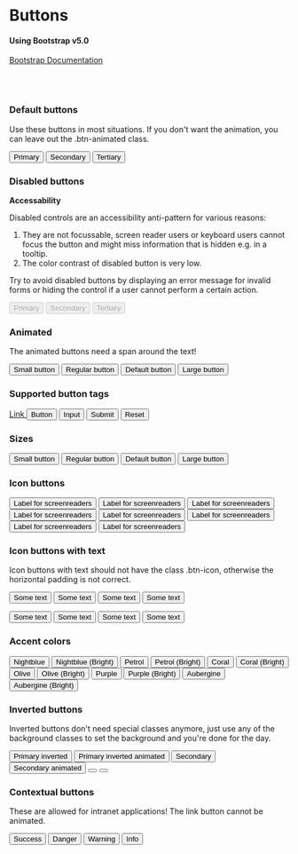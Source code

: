 
<Meta title="Design System/Button" />

# Buttons

#### Using Bootstrap v5.0

[Bootstrap Documentation](https://getbootstrap.com/docs/5.0/components/buttons/)

<br />
<br />

### Default buttons

Use these buttons in most situations. If you don't want the animation, you can leave out the .btn-animated class.

<Canvas>
  <div class="p-regular flex-wrap d-flex gap-regular">
    <button class="btn btn-primary btn-animated">
      <span>Primary</span>
    </button>
    <button class="btn btn-secondary btn-animated">
      <span>Secondary</span>
    </button>
    <button class="btn btn-link">Tertiary</button>
  </div>
</Canvas>

### Disabled buttons

**Accessability**

Disabled controls are an accessibility anti-pattern for various reasons:

1. They are not focussable, screen reader users or keyboard users cannot focus the button and might miss information that is hidden e.g. in a tooltip.
2. The color contrast of disabled button is very low.

Try to avoid disabled buttons by displaying an error message for invalid forms or hiding the control if a user cannot perform a certain action.

<Canvas>
  <div class="p-regular d-flex flex-wrap gap-regular">
    <button disabled="" class="btn btn-primary btn-animated">
      <span>Primary</span>
    </button>
    <button disabled="" class="btn btn-secondary btn-animated">
      <span>Secondary</span>
    </button>
    <button disabled="" class="btn btn-link">
      Tertiary
    </button>
  </div>
</Canvas>

### Animated

The animated buttons need a span around the text!

<Canvas>
  <button type="button" class="btn btn-primary btn-sm btn-animated">
    <span>Small button</span>
  </button>
  <button type="button" class="btn btn-primary btn-rg btn-animated">
    <span>Regular button</span>
  </button>
  <button type="button" class="btn btn-primary btn-md btn-animated">
    <span>Default button</span>
  </button>
  <button type="button" class="btn btn-primary btn-lg btn-animated">
    <span>Large button</span>
  </button>
</Canvas>

### Supported button tags

<Canvas>
  <a href="#" role="button" class="btn btn-primary">
    Link
  </a>
  <button type="submit" class="btn btn-primary">
    Button
  </button>
  <input type="button" value="Input" class="btn btn-primary" />
  <input type="submit" value="Submit" class="btn btn-primary" />
  <input type="reset" value="Reset" class="btn btn-primary" />
</Canvas>

### Sizes

<Canvas>
  <button type="button" class="btn btn-primary btn-sm">
    Small button
  </button>
  <button type="button" class="btn btn-primary btn-rg">
    Regular button
  </button>
  <button type="button" class="btn btn-primary btn-md">
    Default button
  </button>
  <button type="button" class="btn btn-primary btn-lg">
    Large button
  </button>
</Canvas>

### Icon buttons

<Canvas>
  <button type="button" class="btn btn-default btn-icon btn-sm">
    <i class="pi pi-3193"></i>
    <span class="visually-hidden">Label for screenreaders</span>
  </button>
  <button type="button" class="btn btn-default btn-icon btn-rg">
    <i class="pi pi-3193"></i>
    <span class="visually-hidden">Label for screenreaders</span>
  </button>
  <button type="button" class="btn btn-default btn-icon btn-md">
    <i class="pi pi-3193"></i>
    <span class="visually-hidden">Label for screenreaders</span>
  </button>
  <button type="button" class="btn btn-default btn-icon btn-lg">
    <i class="pi pi-3193"></i>
    <span class="visually-hidden">Label for screenreaders</span>
  </button>
  <button type="button" class="btn btn-primary btn-icon btn-sm">
    <i class="pi pi-3193"></i>
    <span class="visually-hidden">Label for screenreaders</span>
  </button>
  <button type="button" class="btn btn-primary btn-icon btn-rg">
    <i class="pi pi-3193"></i>
    <span class="visually-hidden">Label for screenreaders</span>
  </button>
  <button type="button" class="btn btn-primary btn-icon btn-md">
    <i class="pi pi-3193"></i>
    <span class="visually-hidden">Label for screenreaders</span>
  </button>
  <button type="button" class="btn btn-primary btn-icon btn-lg">
    <i class="pi pi-3193"></i>
    <span class="visually-hidden">Label for screenreaders</span>
  </button>
</Canvas>

### Icon buttons with text

Icon buttons with text should not have the class .btn-icon, otherwise the horizontal padding is not correct.

<Canvas>
  <p class="d-flex align-items-center gap-small-r">
    <button type="button" class="btn btn-default btn-sm">
      <i class="pi pi-3193"></i>
      <span>Some text</span>
    </button>
    <button type="button" class="btn btn-default btn-rg">
      <i class="pi pi-3193"></i>
      <span>Some text</span>
    </button>
    <button type="button" class="btn btn-default btn-md">
      <i class="pi pi-3193"></i>
      <span>Some text</span>
    </button>
    <button type="button" class="btn btn-default btn-lg">
      <i class="pi pi-3193"></i>
      <span>Some text</span>
    </button>
  </p>
  <p class="d-flex align-items-center gap-small-r">
    <button type="button" class="btn btn-primary btn-sm">
      <span>Some text</span>
      <i class="pi pi-3193"></i>
    </button>
    <button type="button" class="btn btn-primary btn-rg">
      <span>Some text</span>
      <i class="pi pi-3193"></i>
    </button>
    <button type="button" class="btn btn-primary btn-md">
      <span>Some text</span>
      <i class="pi pi-3193"></i>
    </button>
    <button type="button" class="btn btn-primary btn-lg">
      <span>Some text</span>
      <i class="pi pi-3193"></i>
    </button>
  </p>
</Canvas>

### Accent colors

<Canvas>
  <button type="button" class="btn btn-nightblue btn-animated">
    <span>Nightblue</span>
  </button>
  <button type="button" class="btn btn-nightblue-bright btn-animated">
    <span>Nightblue (Bright)</span>
  </button>
  <button type="button" class="btn btn-petrol btn-animated">
    <span>Petrol</span>
  </button>
  <button type="button" class="btn btn-petrol-bright btn-animated">
    <span>Petrol (Bright)</span>
  </button>
  <button type="button" class="btn btn-coral btn-animated">
    <span>Coral</span>
  </button>
  <button type="button" class="btn btn-coral-bright btn-animated">
    <span>Coral (Bright)</span>
  </button>
  <button type="button" class="btn btn-olive btn-animated">
    <span>Olive</span>
  </button>
  <button type="button" class="btn btn-olive-bright btn-animated">
    <span>Olive (Bright)</span>
  </button>
  <button type="button" class="btn btn-purple btn-animated">
    <span>Purple</span>
  </button>
  <button type="button" class="btn btn-purple-bright btn-animated">
    <span>Purple (Bright)</span>
  </button>
  <button type="button" class="btn btn-aubergine btn-animated">
    <span>Aubergine</span>
  </button>
  <button type="button" class="btn btn-aubergine-bright btn-animated">
    <span>Aubergine (Bright)</span>
  </button>
</Canvas>

### Inverted buttons

Inverted buttons don't need special classes anymore, just use any of the background classes to set the background and you're done for the day.

<Canvas>
  <button type="button" class="btn btn-primary btn-inverted">
    Primary inverted
  </button>
  <button type="button" class="btn btn-primary btn-inverted btn-animated">
    <span>Primary inverted animated</span>
  </button>
  <button type="button" class="btn btn-default btn-inverted">
    Secondary
  </button>
  <button type="button" class="btn btn-default btn-inverted btn-animated">
    <span>Secondary animated</span>
  </button>
  <button type="button" class="btn btn-primary btn-icon btn-inverted">
    <i class="pi pi-3193"></i>
  </button>
  <button type="button" class="btn btn-secondary btn-inverted btn-icon">
    <i class="pi pi-3193"></i>
  </button>
</Canvas>

### Contextual buttons

These are allowed for intranet applications! The link button cannot be animated.

<Canvas>
  <button type="button" class="btn btn-success btn-animated">
    <span>Success</span>
  </button>
  <button type="button" class="btn btn-danger btn-animated">
    <span>Danger</span>
  </button>
  <button type="button" class="btn btn-warning btn-animated">
    <span>Warning</span>
  </button>
  <button type="button" class="btn btn-info btn-animated">
    <span>Info</span>
  </button>
</Canvas>

